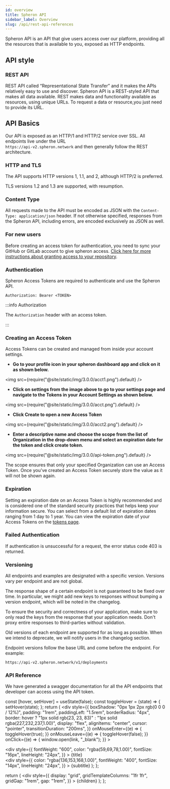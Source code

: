 ```yaml
---
id: overview
title: Spheron API
sidebar_label: Overview
slug: /api/rest-api-references
---
```


Spheron API is an API that give users access over our platform, providing all the resources that is available to you, exposed as HTTP endpoints.

## API style

### REST API

REST API called “Representational State Transfer” and it makes the APIs relatively easy to use and discover. Spheron API is a REST-styled API that makes all data available.
REST makes data and functionality available as resources, using unique URLs. To request a data or resource,you just need to provide its URL.

## API Basics

Our API is exposed as an HTTP/1 and HTTP/2 service over SSL. All endpoints live under the URL <br /> `https://api-v2.spheron.network` and then generally follow the REST architecture.

### HTTP and TLS

The API supports HTTP versions 1, 1.1, and 2, although HTTP/2 is preferred.

TLS versions 1.2 and 1.3 are supported, with resumption.

### Content Type

All requests made to the API must be encoded as JSON with the `Content-Type: application/json` header. If not otherwise specified, responses from the Spheron API, including errors, are encoded exclusively as JSON as well.

### For new users

Before creating an access token for authentication, you need to sync your GitHub or GitLab account to give spheron access.
[Click here for more instructions about granting access to your repository](https://docs.spheron.network/deployments/deployment).

### Authentication

Spheron Access Tokens are required to authenticate and use the Spheron API.

```
Authorization: Bearer <TOKEN>
```

:::info Authorization

The `Authorization` header with an access token.

:::

### Creating an Access Token

Access Tokens can be created and managed from inside your account settings.

- <strong>
    Go to your profile icon in your spheron dashboard app and click on it as
    shown below.
  </strong>

<img src={require("@site/static/img/3.0.0/acct1.png").default} />

- <strong>
    Click on settings from the image above to go to your settings page and
    navigate to the Tokens in your Account Settings as shown below.
  </strong>

<img src={require("@site/static/img/3.0.0/acct.png").default} />

- <strong>Click Create to open a new Access Token</strong>

<img src={require("@site/static/img/3.0.0/acct2.png").default} />

- <strong>
    Enter a descriptive name and choose the scope from the list of Organization
    in the drop-down menu and select an expiration date for the token and click
    create token.
  </strong>

<img src={require("@site/static/img/3.0.0/api-token.png").default} />

The scope ensures that only your specified Organization can use an Access Token. Once you've created an Access Token securely store the value as it will not be shown again.

### Expiration

Setting an expiration date on an Access Token is highly recommended and is considered one of the standard security practices that helps keep your information secure. You can select from a default list of expiration dates ranging from 1 day to 1 year. You can view the expiration date of your Access Tokens on the [tokens page](https://aqua.spheron.network/#/user/settings/api-tokens).

### Failed Authentication

If authentication is unsuccessful for a request, the error status code 403 is returned.

### Versioning

All endpoints and examples are designated with a specific version. Versions vary per endpoint and are not global.

The response shape of a certain endpoint is not guaranteed to be fixed over time. In particular, we might add new keys to responses without bumping a version endpoint, which will be noted in the changelog.

To ensure the security and correctness of your application, make sure to only read the keys from the response that your application needs. Don't proxy entire responses to third-parties without validation.

Old versions of each endpoint are supported for as long as possible. When we intend to deprecate, we will notify users in the changelog section.

Endpoint versions follow the base URL and come before the endpoint. For example:

```
https://api-v2.spheron.network/v1/deployments
```

### API Reference

We have generated a swagger documentation for all the API endpoints that developer can access using the API token.


  const [hover, setHover] = useState(false);
  const toggleHover = (state) => {
    setHover(state);
  };
  return (
    <div
      style={{
        boxShadow: "0px 1px 2px rgb(0 0 0 / 12%)",
        padding: "1rem",
        paddingLeft: "1.5rem",
        borderRadius: "4px",
        border: hover
          ? "1px solid rgb(23, 23, 83)"
          : "1px solid rgba(227,232,237,1.00)",
        display: "flex",
        alignItems: "center",
        cursor: "pointer",
        transitionDuration: "200ms",
      }}
      onMouseEnter={(e) => {
        toggleHover(true);
      }}
      onMouseLeave={(e) => {
        toggleHover(false);
      }}
      onClick={(e) => {
        window.open(link, "_blank");
      }}
    >
      <div>
        <div
          style={{
            fontWeight: "600",
            color: "rgba(59,69,78,1.00)",
            fontSize: "16px",
            lineHeight: "24px",
          }}
        >
          {title}
        </div>
        <div
          style={{
            color: "rgba(136,153,168,1.00)",
            fontWeight: "400",
            fontSize: "14px",
            lineHeight: "24px",
          }}
        >
          {subtitle}
        </div>
      </div>
    </div>
  );
};

  return (
    <div
      style={{
        display: "grid",
        gridTemplateColumns: "1fr 1fr",
        gridGap: "1rem",
        gap: "1rem",
      }}
    >
      {children}
    </div>
  );
};

<Grid>
  <Link
    title="API Reference"
    subtitle="Swagger documentation of Spheron API"
    link="https://api-v2.spheron.network/docs/rest-api/"
  />
</Grid>
